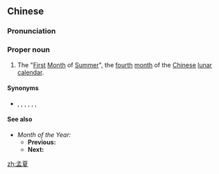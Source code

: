 ==Chinese==
{{zh-forms|{{nowrap|[[eldest]] [[brother]]}}|[[summer]]}}

===Pronunciation===
{{zh-pron
|m=Mèngxià
|c=maang6 haa6
|cat=pn
}}

===Proper noun===
{{zh-proper noun}}

# {{lb|zh|archaic}} The "[[first|First]] [[month|Month]] of [[summer|Summer]]", the [[fourth]] [[month]] of the [[Chinese]] [[lunar]] [[calendar]].

====Synonyms====
* {{zh-l|麥月}}, {{zh-l|清和}}, {{zh-l|初夏}}, {{zh-l|桐夏}}, {{zh-l|余月}}, {{zh-l|梅月}}, {{zh-l|純月}}

====See also====
* ''Month of the Year:''
** '''Previous:''' {{zh-l|桃月}}
** '''Next:''' {{zh-l|榴月}}

[[zh:孟夏]]